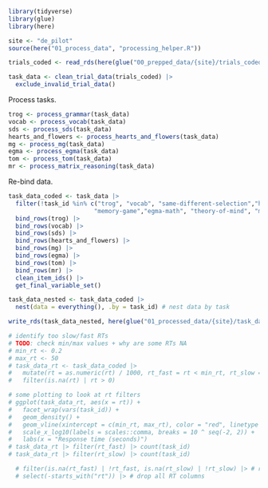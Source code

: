```r
library(tidyverse)
library(glue)
library(here)

site <- "de_pilot"
source(here("01_process_data", "processing_helper.R"))

trials_coded <- read_rds(here(glue("00_prepped_data/{site}/trials_coded.rds")))

task_data <- clean_trial_data(trials_coded) |>
  exclude_invalid_trial_data()
```

Process tasks. 

```r
trog <- process_grammar(task_data)
vocab <- process_vocab(task_data)
sds <- process_sds(task_data)
hearts_and_flowers <- process_hearts_and_flowers(task_data)
mg <- process_mg(task_data)
egma <- process_egma(task_data)
tom <- process_tom(task_data)
mr <- process_matrix_reasoning(task_data)
```

Re-bind data.

```r
task_data_coded <- task_data |>
  filter(!task_id %in% c("trog", "vocab", "same-different-selection","hearts-and-flowers",
                        "memory-game","egma-math", "theory-of-mind", "matrix-reasoning")) |>
  bind_rows(trog) |> 
  bind_rows(vocab) |>
  bind_rows(sds) |>
  bind_rows(hearts_and_flowers) |>
  bind_rows(mg) |>
  bind_rows(egma) |> 
  bind_rows(tom) |> 
  bind_rows(mr) |>
  clean_item_ids() |>
  get_final_variable_set()

task_data_nested <- task_data_coded |>
  nest(data = everything(), .by = task_id) # nest data by task

write_rds(task_data_nested, here(glue("01_processed_data/{site}/task_data_nested.rds")))
```




```r
# identify too slow/fast RTs
# TODO: check min/max values + why are some RTs NA
# min_rt <- 0.2
# max_rt <- 50
# task_data_rt <- task_data_coded |>
#   mutate(rt = as.numeric(rt) / 1000, rt_fast = rt < min_rt, rt_slow = rt > max_rt) |>
#   filter(is.na(rt) | rt > 0)

# some plotting to look at rt filters
# ggplot(task_data_rt, aes(x = rt)) +
#   facet_wrap(vars(task_id)) +
#   geom_density() +
#   geom_vline(xintercept = c(min_rt, max_rt), color = "red", linetype = "dashed") +
#   scale_x_log10(labels = scales::comma, breaks = 10 ^ seq(-2, 2)) +
#   labs(x = "Response time (seconds)")
# task_data_rt |> filter(rt_fast) |> count(task_id)
# task_data_rt |> filter(rt_slow) |> count(task_id)

  # filter(is.na(rt_fast) | !rt_fast, is.na(rt_slow) | !rt_slow) |> # remove too slow/fast RTs
  # select(-starts_with("rt")) |> # drop all RT columns

```
